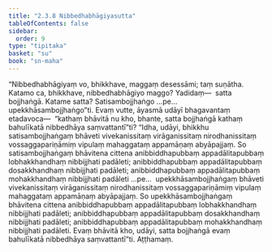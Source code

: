 ```yaml
---
title: "2.3.8 Nibbedhabhāgiyasutta"
tableOfContents: false
sidebar:
  order: 9
type: "tipitaka"
basket: "su"
book: "sn-maha"
---
```



<DynamicBreadcrumb />

<Division number="209" book="sn-maha" bookNo="14" page="78">

<Paragraph number="482" book="sn-maha">
“Nibbedhabhāgiyaṃ vo, bhikkhave, maggaṃ desessāmi; taṃ suṇātha. Katamo ca, bhikkhave, nibbedhabhāgiyo maggo? Yadidaṃ—  satta bojjhaṅgā. Katame satta? Satisambojjhaṅgo …pe…  upekkhāsambojjhaṅgo”ti. Evaṃ vutte, āyasmā udāyī bhagavantaṃ etadavoca—  “kathaṃ bhāvitā nu kho, bhante, satta bojjhaṅgā kathaṃ bahulīkatā nibbedhāya saṃvattantī”ti?
</Paragraph>

<Paragraph number="483" book="sn-maha">
“Idha, udāyi, bhikkhu satisambojjhaṅgaṃ bhāveti vivekanissitaṃ virāganissitaṃ nirodhanissitaṃ vossaggapariṇāmiṃ vipulaṃ mahaggataṃ appamāṇaṃ abyāpajjaṃ. So satisambojjhaṅgaṃ bhāvitena cittena anibbiddhapubbaṃ appadālitapubbaṃ lobhakkhandhaṃ nibbijjhati padāleti; anibbiddhapubbaṃ appadālitapubbaṃ dosakkhandhaṃ nibbijjhati padāleti; anibbiddhapubbaṃ appadālitapubbaṃ mohakkhandhaṃ nibbijjhati padāleti …pe…  upekkhāsambojjhaṅgaṃ bhāveti vivekanissitaṃ virāganissitaṃ nirodhanissitaṃ vossaggapariṇāmiṃ vipulaṃ mahaggataṃ appamāṇaṃ abyāpajjaṃ. So upekkhāsambojjhaṅgaṃ bhāvitena cittena anibbiddhapubbaṃ appadālitapubbaṃ lobhakkhandhaṃ nibbijjhati padāleti; anibbiddhapubbaṃ appadālitapubbaṃ dosakkhandhaṃ nibbijjhati padāleti; anibbiddhapubbaṃ appadālitapubbaṃ mohakkhandhaṃ nibbijjhati padāleti. Evaṃ bhāvitā kho, udāyi, satta bojjhaṅgā evaṃ bahulīkatā nibbedhāya saṃvattantī”ti.

</Paragraph>
</Division>

<Paragraph number="484" type="center" book="sn-maha">
Aṭṭhamaṃ.
</Paragraph>